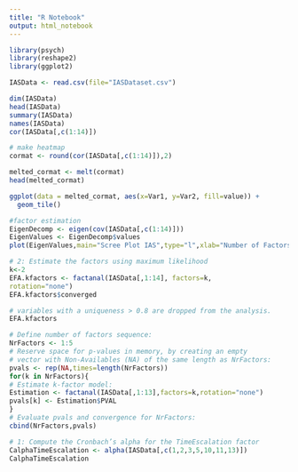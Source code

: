 ```yaml
---
title: "R Notebook"
output: html_notebook
---
```


```r
library(psych)
library(reshape2)
library(ggplot2)

IASData <- read.csv(file="IASDataset.csv")
```


```r
dim(IASData)
head(IASData)
summary(IASData)
names(IASData)
cor(IASData[,c(1:14)])

# make heatmap
cormat <- round(cor(IASData[,c(1:14)]),2)

melted_cormat <- melt(cormat)
head(melted_cormat)

ggplot(data = melted_cormat, aes(x=Var1, y=Var2, fill=value)) + 
  geom_tile()

```

```r
#factor estimation
EigenDecomp <- eigen(cov(IASData[,c(1:14)]))
EigenValues <- EigenDecomp$values
plot(EigenValues,main="Scree Plot IAS",type="l",xlab="Number of Factors",ylab="Eigen Values")
```

```r
# 2: Estimate the factors using maximum likelihood
k<-2
EFA.kfactors <- factanal(IASData[,1:14], factors=k,
rotation="none")
EFA.kfactors$converged

# variables with a uniqueness > 0.8 are dropped from the analysis.
EFA.kfactors 
```

```r
# Define number of factors sequence:
NrFactors <- 1:5
# Reserve space for p-values in memory, by creating an empty
# vector with Non-Availables (NA) of the same length as NrFactors:
pvals <- rep(NA,times=length(NrFactors))
for(k in NrFactors){
# Estimate k-factor model:
Estimation <- factanal(IASData[,1:13],factors=k,rotation="none")
pvals[k] <- Estimation$PVAL
}
# Evaluate pvals and convergence for NrFactors:
cbind(NrFactors,pvals)
```

```r
# 1: Compute the Cronbach’s alpha for the TimeEscalation factor
CalphaTimeEscalation <- alpha(IASData[,c(1,2,3,5,10,11,13)])
CalphaTimeEscalation
```

